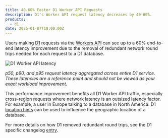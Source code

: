 ```yaml
---
title: 40-60% Faster D1 Worker API Requests
description: D1's Worker API request latency decreases by 40-60%.
products:
  - d1
date: 2025-01-07T18:00:00Z
---
```


Users making [D1](/d1/) requests via the [Workers API](/d1/worker-api/) can see up to a 60% end-to-end latency improvement due to the removal of redundant network round trips needed for each request to a D1 database.

![D1 Worker API latency](public/images/d1/faster-d1-worker-api.png)

*p50, p90, and p95 request latency aggregated across entire D1 service. These latencies are a reference point and should not be viewed as your exact workload improvement.*

This performance improvement benefits all D1 Worker API traffic, especially cross-region requests where network latency is an outsized latency factor. For example, a user in Europe talking to a database in North America. D1 [location hints](/d1/configuration/data-location/#provide-a-location-hint) can be used to influence the geographic location of a database.

For more details on how D1 removed redundant round trips, see the D1 specific changelog [entry](/d1/platform/changelog/#2025-01-07).
